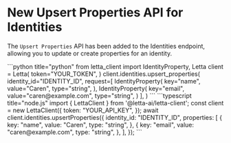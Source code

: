 # New Upsert Properties API for Identities

The `Upsert Properties` API has been added to the Identities endpoint, allowing you to update or create properties for an identity.

<CodeBlocks>
```python title="python"
from letta_client import IdentityProperty, Letta
client = Letta(
    token="YOUR_TOKEN",
)
client.identities.upsert_properties(
    identity_id="IDENTITY_ID",
    request=[
        IdentityProperty(
            key="name",
            value="Caren",
            type="string",
        ),
        IdentityProperty(
            key="email",
            value="caren@example.com",
            type="string",
        )
    ],
)
```
```typescript title="node.js"
import { LettaClient } from '@letta-ai/letta-client';
const client = new LettaClient({
  token: "YOUR_API_KEY",
});
await client.identities.upsertProperties({
  identity_id: "IDENTITY_ID",
  properties: [
    {
      key: "name",
      value: "Caren",
      type: "string",
    },
    {
      key: "email",
      value: "caren@example.com",
      type: "string",
    },
  ],
});
```
</CodeBlocks>
